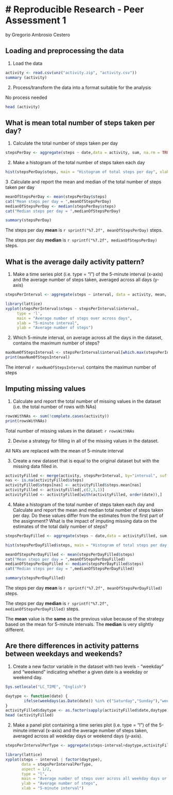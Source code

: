 # Reproducible Research - Peer Assessment 1
========================================
by Gregorio Ambrosio Cestero


## Loading and preprocessing the data
1. Load the data
```r
activity <- read.csv(unz("activity.zip", "activity.csv"))
summary (activity)
```
2. Process/transform the data into a format suitable for the analysis

No process needed
```r
head (activity)
```

## What is mean total number of steps taken per day?

1. Calculate the total number of steps taken per day
```r
stepsPerDay <- aggregate(steps ~ date,data = activity, sum, na.rm = TRUE)
```

2. Make a histogram of the total number of steps taken each day

```r
hist(stepsPerDay$steps, main = "Histogram of total steps per day", xlab = "Steps", col = "royalblue2")
```

3 .Calculate and report the mean and median of the total number of steps taken per day
```r
meanOfStepsPerDay <- mean(stepsPerDay$steps)
cat("Mean steps per day = ",meanOfStepsPerDay)
medianOfStepsPerDay <- median(stepsPerDay$steps)
cat("Median steps per day = ",medianOfStepsPerDay)
```

```r
summary(stepsPerDay)
```

The steps per day **mean** is `r sprintf("%7.2f", meanOfStepsPerDay)` steps.

The steps per day **median** is `r sprintf("%7.2f", medianOfStepsPerDay)` steps.

## What is the average daily activity pattern?

1. Make a time series plot (i.e. type = "l") of the 5-minute interval (x-axis) and the average number of steps taken, averaged across all days (y-axis)
```r
stepsPerInterval <- aggregate(steps ~ interval, data = activity, mean, na.rm = TRUE)

library(lattice)
xyplot(stepsPerInterval$steps ~ stepsPerInterval$interval, 
     type = 'l', 
     main = "Average number of steps over across days", 
     xlab = "5-minute interval", 
     ylab = "Average number of steps")
```

2. Which 5-minute interval, on average across all the days in the dataset, contains the maximum number of steps?
```r
maxNumOfStepsInterval <- stepsPerInterval$interval[which.max(stepsPerInterval$steps)]
print(maxNumOfStepsInterval)
```

The interval `r maxNumOfStepsInterval` contains the maximun number of steps


## Imputing missing values

1. Calculate and report the total number of missing values in the dataset (i.e. the total number of rows with NAs)
```r
rowsWithNAs <- sum(!complete.cases(activity))
print(rowsWithNAs)
```

Total number of missing values in the dataset: `r rowsWithNAs`

2. Devise a strategy for filling in all of the missing values in the dataset. 

All NA's are replaced with the mean of 5-minute interval

3. Create a new dataset that is equal to the original dataset but with the missing data filled in.
```r
activityFilled <- merge(activity, stepsPerInterval, by="interval", suffixes=c("",".mean"))
nas <- is.na(activityFilled$steps)
activityFilled$steps[nas] <- activityFilled$steps.mean[nas]
activityFilled <- activityFilled[,c(2,3,1)]
activityFilled <- activityFilled[with(activityFilled, order(date)),]

```


4. Make a histogram of the total number of steps taken each day and Calculate and report the mean and median total number of steps taken per day. Do these values differ from the estimates from the first part of the assignment? What is the impact of imputing missing data on the estimates of the total daily number of steps?

```r
stepsPerDayFilled <- aggregate(steps ~ date,data = activityFilled, sum, na.rm = TRUE)

hist(stepsPerDayFilled$steps, main = "Histogram of total steps per day without NA's", xlab="Steps", col="royalblue2")

meanOfStepsPerDayFilled <- mean(stepsPerDayFilled$steps)
cat("Mean steps per day = ",meanOfStepsPerDayFilled)
medianOfStepsPerDayFilled <- median(stepsPerDayFilled$steps)
cat("Median steps per day = ",medianOfStepsPerDayFilled)

summary(stepsPerDayFilled)
```

The steps per day **mean** is `r sprintf("%7.2f", meanOfStepsPerDayFilled)` steps.

The steps per day **median** is `r sprintf("%7.2f", medianOfStepsPerDayFilled)` steps.

The **mean** value is the **same** as the previous value because of the strategy based on the mean for 5-minute intervals. 
The **median** is very slightly different.

## Are there differences in activity patterns between weekdays and weekends?


1. Create a new factor variable in the dataset with two levels - "weekday" and "weekend" indicating whether a given date is a weekday or weekend day.

```r
Sys.setlocale("LC_TIME", "English")

daytype <- function(date) {
        ifelse(weekdays(as.Date(date)) %in% c("Saturday","Sunday"),"weekend", "weekday")
}
activityFilled$daytype <- as.factor(sapply(activityFilled$date,daytype))
head (activityFilled)
```


2. Make a panel plot containing a time series plot (i.e. type = "l") of the 5-minute interval (x-axis) and the average number of steps taken, averaged across all weekday days or weekend days (y-axis). 

```r
stepsPerIntervalPerType <- aggregate(steps~interval+daytype,activityFilled,mean)

library(lattice)
xyplot(steps ~ interval | factor(daytype),
       data = stepsPerIntervalPerType,
       aspect = 1/2,
       type = "l",
       main = "Average number of steps over across all weekday days or weekend days",
       ylab = "Average number of steps",
       xlab = "5-minute interval")
```


